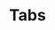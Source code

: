 ---
title: Tabs
description: ''
draft: true
repo: https://github.com
accessibility: https://github.com
---